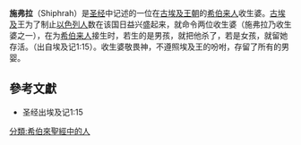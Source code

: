 '''施弗拉'''（Shiphrah）是[[圣经|圣经]]中记述的一位在[[古埃及王朝|古埃及王朝]]的[[希伯来人|希伯来人]]收生婆。[[古埃及|古埃及]]王为了制止[[以色列人|以色列人]]数在该国日益兴盛起来，就命令两位收生婆（施弗拉乃收生婆之一），在为[[希伯来人|希伯来人]]接生时，若生的是男孩，就把他杀了，若是女孩，就留她存活。（出自埃及记1:15）。收生婆敬畏神，不遵照埃及王的吩咐，存留了所有的男婴。

== 參考文獻 ==
{{reflist}}
*圣经出埃及记1:15

[[分類:希伯來聖經中的人|分類:希伯來聖經中的人]]
